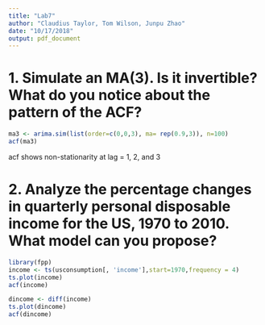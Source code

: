 ```yaml
---
title: "Lab7"
author: "Claudius Taylor, Tom Wilson, Junpu Zhao"
date: "10/17/2018"
output: pdf_document
---
```


# 1. Simulate an MA(3). Is it invertible? What do you notice about the pattern of the ACF?

```R
ma3 <- arima.sim(list(order=c(0,0,3), ma= rep(0.9,3)), n=100)
acf(ma3)
```
acf shows non-stationarity at lag = 1, 2, and 3
    
# 2. Analyze the percentage changes in quarterly personal disposable income for the US, 1970 to 2010. What model can you propose?

```R
library(fpp)
income <- ts(usconsumption[, 'income'],start=1970,frequency = 4)
ts.plot(income)
acf(income)

dincome <- diff(income)
ts.plot(dincome)
acf(dincome)
```
